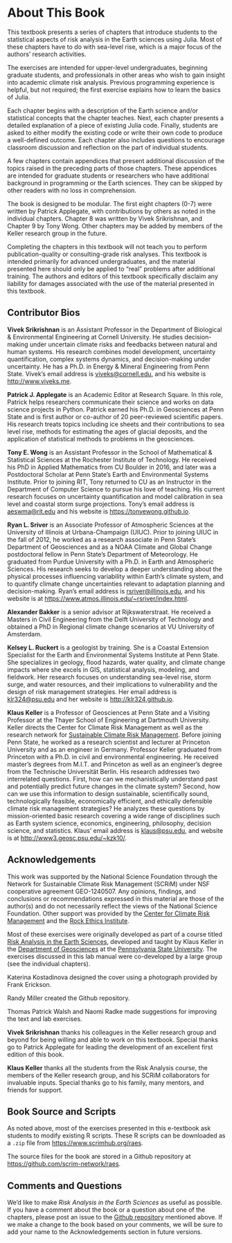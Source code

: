 # About This Book {-}

This textbook presents a series of chapters that introduce students to the statistical aspects of risk analysis in the Earth sciences using Julia.  Most of these chapters have to do with sea-level rise, which is a major focus of the authors' research activities.

The exercises are intended for upper-level undergraduates, beginning graduate students, and professionals in other areas who wish to gain insight into academic climate risk analysis.  Previous programming experience is helpful, but not required; the first exercise explains how to learn the basics of Julia.

Each chapter begins with a description of the Earth science and/or statistical concepts that the chapter teaches.  Next, each chapter presents a detailed explanation of a piece of existing Julia code.  Finally, students are asked to either modify the existing code or write their own code to produce a well-defined outcome.  Each chapter also includes questions to encourage classroom discussion and reflection on the part of individual students.

A few chapters contain appendices that present additional discussion of the topics raised in the preceding parts of those chapters.  These appendices are intended for graduate students or researchers who have additional background in programming or the Earth sciences.  They can be skipped by other readers with no loss in comprehension.

The book is designed to be modular.  The first eight chapters (0-7) were written by Patrick Applegate, with contributions by others as noted in the individual chapters.  Chapter 8 was written by Vivek Srikrishnan, and Chapter 9 by Tony Wong. Other chapters may be added by members of the Keller research group in the future.

:::: {.center data-latex=""}

::: {.warning data-latex=""}
Completing the chapters in this textbook will not teach you to perform publication-quality or consulting-grade
risk analyses. This textbook is intended primarily for advanced undergraduates, and the material presented
here should only be applied to “real” problems after additional training. The authors and editors of this
textbook specifically disclaim any liability for damages associated with the use of the material presented in
this textbook.
:::

::::

## Contributor Bios {-}

**Vivek Srikrishnan** is an Assistant Professor in the Department of Biological & Environmental Engineering at Cornell University. He studies decision-making under uncertain climate risks and feedbacks between natural and human systems. His research combines model development, uncertainty quantification, complex systems dynamics, and decision-making under uncertainty. He has a Ph.D. in Energy & Mineral Engineering from Penn State. Vivek's email address is <viveks@cornell.edu>, and his website is <http://www.viveks.me>.

**Patrick J. Applegate** is an Academic Editor at Research Square. In this role, Patrick helps researchers communicate their science and works on data science projects in Python. Patrick earned his Ph.D. in Geosciences at Penn State and is first author or co-author of 20 peer-reviewed scientific papers.  His research treats topics including ice sheets and their contributions to sea level rise, methods for estimating the ages of glacial deposits, and the application of statistical methods to problems in the geosciences.

**Tony E. Wong** is an Assistant Professor in the School of Mathematical & Statistical Sciences at the Rochester Institute of Technology. He received his PhD in Applied Mathematics from CU Boulder in 2016, and later was a Postdoctoral Scholar at Penn State's Earth and Environmental Systems Institute. Prior to joining RIT, Tony returned to CU as an Instructor in the Department of Computer Science to pursue his love of teaching. His current research focuses on uncertainty quantification and model calibration in sea level and coastal storm surge projections. Tony's email address is <aeswma@rit.edu> and his website is <https://tonyewong.github.io>.

**Ryan L. Sriver** is an Associate Professor of Atmospheric Sciences at the University of Illinois at Urbana-Champaign (UIUC).  Prior to joining UIUC in the fall of 2012, he worked as a research associate in Penn State’s Department of Geosciences and as a NOAA Climate and Global Change postdoctoral fellow in Penn State’s Department of Meteorology.  He graduated from Purdue University with a Ph.D. in Earth and Atmospheric Sciences.  His research seeks to develop a deeper understanding about the physical processes influencing variability within Earth’s climate system, and to quantify climate change uncertainties relevant to adaptation planning and decision-making.  Ryan's email address is <rsriver@illinois.edu>, and his website is at <https://www.atmos.illinois.edu/~rsriver/index.html>.

**Alexander Bakker** is a senior advisor at Rijkswaterstraat. He received a Masters in Civil Engineering from the Delft University of Technology and obtained a PhD in Regional climate change scenarios at VU University of Amsterdam.

**Kelsey L. Ruckert** is a geologist by training. She is a Coastal Extension Specialist for the Earth and Environmental Systems Institute at Penn State. She specializes in geology, flood hazards, water quality, and climate change impacts where she excels in GIS, statistical analysis, modeling, and fieldwork. Her research focuses on understanding sea-level rise, storm surge, and water resources, and their implications to vulnerability and the design of risk management strategies. Her email address is <klr324@psu.edu> and her website is <http://klr324.github.io>.

**Klaus Keller** is a Professor of Geosciences at Penn State and a Visiting Professor at the Thayer School of Engineering at Dartmouth University. Keller directs the Center for Climate Risk Management as well as the research network for [Sustainable Climate Risk Management](https://scrimhub.org).  Before joining Penn State, he worked as a research scientist and lecturer at Princeton University and as an engineer in Germany.  Professor Keller graduated from Princeton with a Ph.D. in civil and environmental engineering.  He received master’s degrees from M.I.T. and Princeton as well as an engineer’s degree from the Technische Universität Berlin.  His research addresses two interrelated questions.  First, how can we mechanistically understand past and potentially predict future changes in the climate system? Second, how can we use this information to design sustainable, scientifically sound, technologically feasible, economically efficient, and ethically defensible climate risk management strategies?  He analyzes these questions by mission-oriented basic research covering a wide range of disciplines such as Earth system science, economics, engineering, philosophy, decision science, and statistics.  Klaus' email address is <klaus@psu.edu>, and website is at <http://www3.geosc.psu.edu/~kzk10/>.

## Acknowledgements {-}

This work was supported by the National Science Foundation through the Network for Sustainable Climate Risk Management (SCRiM) under NSF cooperative agreement GEO-1240507.  Any opinions, findings, and conclusions or recommendations expressed in this material are those of the author(s) and do not necessarily reflect the views of the National Science Foundation.  Other support was provided by the [Center for Climate Risk Management](http://www.clima.psu.edu/index.php) and the [Rock Ethics Institute](http://rockethics.psu.edu).

Most of these exercises were originally developed as part of a course titled [Risk Analysis in the Earth Sciences](http://bulletins.psu.edu/undergrad/courses/G/GEOSC/450/200910SP), developed and taught by Klaus Keller in the [Department of Geosciences](http://www.geosc.psu.edu) at the [Pennsylvania State University](http://www.psu.edu).  The exercises discussed in this lab manual were co-developed by a large group (see the individual chapters).

Katerina Kostadinova designed the cover using a photograph provided by Frank Erickson.

Randy Miller created the Github repository.

Thomas Patrick Walsh and Naomi Radke made suggestions for improving the text and lab exercises.

**Vivek Srikrishnan** thanks his colleagues in the Keller research group and beyond for being willing and able to work on this textbook. Special thanks go to Patrick Applegate for leading the development of an excellent first edition of this book.

**Klaus Keller** thanks all the students from the Risk Analysis course, the members of the Keller research group, and his SCRiM collaborators for invaluable inputs. Special thanks go to his family, many mentors, and friends for support.

## Book Source and Scripts {-}

As noted above, most of the exercises presented in this e-textbook ask students to modify existing R scripts.  These R scripts can be downloaded as a `.zip` file from <https://www.scrimhub.org/raes>.

The source files for the book are stored in a Github repository at <https://github.com/scrim-network/raes>.

## Comments and Questions {-}

We'd like to make *Risk Analysis in the Earth Sciences* as useful as possible.  If you have a comment about the book or a question about one of the chapters, please post an issue to the [Github repository](https://github.com/scrim-network/raes) mentioned above.  If we make a change to the book based on your comments, we will be sure to add your name to the Acknowledgements section in future versions.

